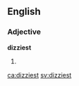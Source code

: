 ==English==

===Adjective===
'''dizziest'''

# {{en-superlative of|dizzy}}

[[ca:dizziest]]
[[sv:dizziest]]
